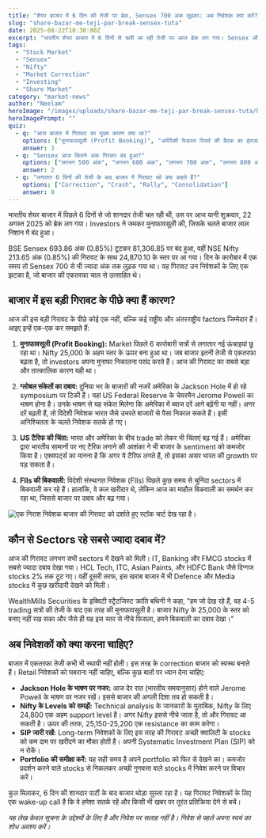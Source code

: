 ```yaml
---
title: "शेयर बाजार में 6 दिन की तेजी पर ब्रेक, Sensex 700 अंक लुढ़का: अब निवेशक क्या करें?"
slug: "share-bazar-me-teji-par-break-sensex-tuta"
date: 2025-08-22T18:30:00Z
excerpt: "भारतीय शेयर बाजार में 6 दिनों से चली आ रही तेजी पर आज ब्रेक लग गया। Sensex और Nifty दोनों ही 0.85% से ज्यादा की गिरावट के साथ बंद हुए। जानिए इस बड़ी गिरावट के पीछे क्या कारण थे और अब निवेशकों को आगे क्या रणनीति अपनानी चाहिए।"
tags:
  - "Stock Market"
  - "Sensex"
  - "Nifty"
  - "Market Correction"
  - "Investing"
  - "Share Market"
category: "market-news"
author: "Neelam"
heroImage: "/images/uploads/share-bazar-me-teji-par-break-sensex-tuta/hero-image.jpg"
heroImagePrompt: ""
quiz:
  - q: "आज बाजार में गिरावट का मुख्य कारण क्या था?"
    options: ["मुनाफावसूली (Profit Booking)", "अमेरिकी फेडरल रिजर्व की बैठक का इंतजार", "US टैरिफ की चिंता", "ऊपर के सभी कारण"]
    answer: 3
  - q: "Sensex आज कितने अंक गिरकर बंद हुआ?"
    options: ["लगभग 500 अंक", "लगभग 600 अंक", "लगभग 700 अंक", "लगभग 800 अंक"]
    answer: 2
  - q: "लगातार 6 दिनों की तेजी के बाद बाजार में गिरावट को क्या कहते हैं?"
    options: ["Correction", "Crash", "Rally", "Consolidation"]
    answer: 0
---
```


भारतीय शेयर बाजार में पिछले 6 दिनों से जो शानदार तेजी चल रही थी, उस पर आज यानी शुक्रवार, 22 अगस्त 2025 को ब्रेक लग गया। Investors ने जमकर मुनाफावसूली की, जिसके चलते बाजार लाल निशान में बंद हुआ।

BSE Sensex 693.86 अंक (0.85%) टूटकर 81,306.85 पर बंद हुआ, वहीं NSE Nifty 213.65 अंक (0.85%) की गिरावट के साथ 24,870.10 के स्तर पर आ गया। दिन के कारोबार में एक समय तो Sensex 700 से भी ज्यादा अंक तक लुढ़क गया था। यह गिरावट उन निवेशकों के लिए एक झटका है, जो बाजार की एकतरफा चाल से उत्साहित थे।

## बाजार में इस बड़ी गिरावट के पीछे क्या हैं कारण?

आज की इस बड़ी गिरावट के पीछे कोई एक नहीं, बल्कि कई राष्ट्रीय और अंतरराष्ट्रीय factors जिम्मेदार हैं। आइए इन्हें एक-एक कर समझते हैं:

1.  **मुनाफावसूली (Profit Booking):** Market पिछले 6 कारोबारी सत्रों से लगातार नई ऊंचाइयां छू रहा था। Nifty 25,000 के अहम स्तर के ऊपर बना हुआ था। जब बाजार इतनी तेजी से एकतरफा बढ़ता है, तो investors अपना मुनाफा निकालना पसंद करते हैं। आज की गिरावट का सबसे बड़ा और तात्कालिक कारण यही था।

2.  **ग्लोबल संकेतों का दबाव:** दुनिया भर के बाजारों की नजरें अमेरिका के Jackson Hole में हो रहे symposium पर टिकी हैं। यहां US Federal Reserve के चेयरमैन Jerome Powell का भाषण होना है। उनके भाषण से यह संकेत मिलेगा कि अमेरिका में ब्याज दरें आगे बढ़ेंगी या नहीं। अगर दरें बढ़ती हैं, तो विदेशी निवेशक भारत जैसे उभरते बाजारों से पैसा निकाल सकते हैं। इसी अनिश्चितता के चलते निवेशक सतर्क हो गए।

3.  **US टैरिफ की चिंता:** भारत और अमेरिका के बीच trade को लेकर भी चिंताएं बढ़ गई हैं। अमेरिका द्वारा भारतीय सामानों पर नए टैरिफ लगाने की आशंका ने भी बाजार के sentiment को कमजोर किया है। एक्सपर्ट्स का मानना है कि अगर ये टैरिफ लगते हैं, तो इसका असर भारत की growth पर पड़ सकता है।

4.  **FIIs की बिकवाली:** विदेशी संस्थागत निवेशक (FIIs) पिछले कुछ समय से चुनिंदा sectors में बिकवाली कर रहे हैं। हालांकि, वे कल खरीदार थे, लेकिन आज का माहौल बिकवाली का समर्थन कर रहा था, जिससे बाजार पर दबाव और बढ़ गया।

![एक निराश निवेशक बाजार की गिरावट को दर्शाते हुए स्टॉक चार्ट देख रहा है।](/images/uploads/share-bazar-me-teji-par-break-sensex-tuta/market-fall-analysis.png)

## कौन से Sectors रहे सबसे ज्यादा दबाव में?

आज की गिरावट लगभग सभी sectors में देखने को मिली। IT, Banking और FMCG stocks में सबसे ज्यादा दबाव देखा गया। HCL Tech, ITC, Asian Paints, और HDFC Bank जैसे दिग्गज stocks 2% तक टूट गए। वहीं दूसरी तरफ, इस खराब बाजार में भी Defence और Media stocks में कुछ खरीदारी देखने को मिली।

WealthMills Securities के इक्विटी स्ट्रैटजिस्ट क्रांति बथिनी ने कहा, "हम जो देख रहे हैं, वह 4-5 trading सत्रों की तेजी के बाद एक तरह की मुनाफावसूली है। बाजार Nifty के 25,000 के स्तर को बनाए नहीं रख सका और जैसे ही यह इस स्तर से नीचे फिसला, हमने बिकवाली का दबाव देखा।"

## अब निवेशकों को क्या करना चाहिए?

बाजार में एकतरफा तेजी कभी भी स्थायी नहीं होती। इस तरह के correction बाजार को स्वस्थ बनाते हैं। Retail निवेशकों को घबराना नहीं चाहिए, बल्कि कुछ बातों पर ध्यान देना चाहिए:

*   **Jackson Hole के भाषण पर नजर:** आज देर रात (भारतीय समयानुसार) होने वाले Jerome Powell के भाषण पर नजर रखें। इससे बाजार की अगली दिशा तय हो सकती है।
*   **Nifty के Levels को समझें:** Technical analysis के जानकारों के मुताबिक, Nifty के लिए 24,800 एक अहम support level है। अगर Nifty इससे नीचे जाता है, तो और गिरावट आ सकती है। ऊपर की तरफ, 25,150-25,200 एक resistance का काम करेगा।
*   **SIP जारी रखें:** Long-term निवेशकों के लिए इस तरह की गिरावट अच्छी क्वालिटी के stocks को कम दाम पर खरीदने का मौका होती है। अपनी Systematic Investment Plan (SIP) को न रोकें।
*   **Portfolio की समीक्षा करें:** यह सही समय है अपने portfolio को फिर से देखने का। कमजोर प्रदर्शन करने वाले stocks से निकलकर अच्छी गुणवत्ता वाले stocks में निवेश करने पर विचार करें।

कुल मिलाकर, 6 दिन की शानदार पार्टी के बाद बाजार थोड़ा सुस्ता रहा है। यह गिरावट निवेशकों के लिए एक wake-up call है कि वे हमेशा सतर्क रहें और किसी भी खबर पर तुरंत प्रतिक्रिया देने से बचें।

*यह लेख केवल सूचना के उद्देश्यों के लिए है और निवेश पर सलाह नहीं है। निवेश से पहले अपना स्वयं का शोध अवश्य करें।*